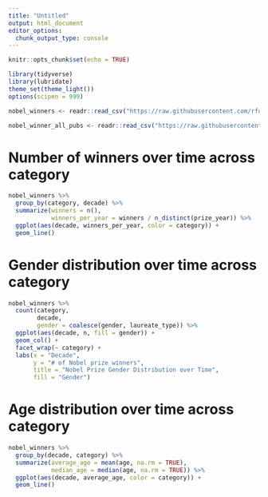 ```yaml
---
title: "Untitled"
output: html_document
editor_options: 
  chunk_output_type: console
---
```


```r
knitr::opts_chunk$set(echo = TRUE)
```

```r
library(tidyverse)
library(lubridate)
theme_set(theme_light())
options(scipen = 999)

nobel_winners <- readr::read_csv("https://raw.githubusercontent.com/rfordatascience/tidytuesday/master/data/2019/2019-05-14/nobel_winners.csv") %>% distinct(prize_year, full_name, .keep_all = TRUE) %>% mutate(decade = 10 * (prize_year %/% 10), age = prize_year - year(birth_date))

nobel_winner_all_pubs <- readr::read_csv("https://raw.githubusercontent.com/rfordatascience/tidytuesday/master/data/2019/2019-05-14/nobel_winner_all_pubs.csv")
```

# Number of winners over time across category
```r
nobel_winners %>% 
  group_by(category, decade) %>%
  summarize(winners = n(), 
            winners_per_year = winners / n_distinct(prize_year)) %>% 
  ggplot(aes(decade, winners_per_year, color = category)) +
  geom_line()
```

# Gender distribution over time across category
```r
nobel_winners %>% 
  count(category, 
        decade, 
        gender = coalesce(gender, laureate_type)) %>% 
  ggplot(aes(decade, n, fill = gender)) +
  geom_col() + 
  facet_wrap(~ category) +
  labs(x = "Decade", 
       y = "# of Nobel prize winners", 
       title = "Nobel Prize Gender Distribution over Time", 
       fill = "Gender")
```

# Age distribution over time across category
```r
nobel_winners %>% 
  group_by(decade, category) %>%
  summarize(average_age = mean(age, na.rm = TRUE), 
            median_age = median(age, na.rm = TRUE)) %>% 
  ggplot(aes(decade, average_age, color = category)) +
  geom_line()
```

